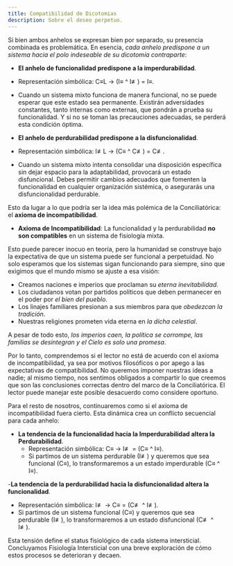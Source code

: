 ```yaml
---
title: Compatibilidad de Dicotomias
description: Sobre el deseo perpetuo.
---
```


Si bien ambos anhelos se expresan bien por separado, su presencia combinada es problemática. En esencia, *cada anhelo predispone a un sistema hacia el polo indeseable de su dicotomía contraparte*:

- **El anhelo de funcionalidad predispone a la imperdurabilidad**.
- Representación simbólica: C≡L → (I≡ ^ I≢) = I≡.
- Cuando un sistema mixto funciona de manera funcional, no se puede esperar que este estado sea permanente. Existirán adversidades constantes, tanto internas como externas, que pondrán a prueba su funcionalidad. Y si no se toman las precauciones adecuadas, se perderá esta condición óptima.

- **El anhelo de perdurabilidad predispone a la disfuncionalidad**.
- Representación simbólica: I≢L → (C≡ ^ C≢) = C≢.
- Cuando un sistema mixto intenta consolidar una disposición específica sin dejar espacio para la adaptabilidad, provocará un estado disfuncional. Debes permitir cambios adecuados que fomenten la funcionalidad en cualquier organización sistémica, o asegurarás una disfuncionalidad perdurable.

Esto da lugar a lo que podría ser la idea más polémica de la Conciliatórica: el **axioma de incompatibilidad**.

- **Axioma de Incompatibilidad**: La funcionalidad y la perdurabilidad **no son compatibles** en un sistema de fisiología mixta.

Esto puede parecer inocuo en teoría, pero la humanidad se construye bajo la expectativa de que un sistema puede ser funcional a perpetuidad. No solo esperamos que los sistemas sigan funcionando para siempre, sino que exigimos que el mundo mismo se ajuste a esa visión:

- Creamos naciones e imperios que proclaman su *eterna inevitabilidad*.
- Los ciudadanos votan por partidos políticos que deben permanecer en el poder por *el bien del pueblo*.
- Los linajes familiares presionan a sus miembros para que *obedezcan la tradición*.
- Nuestras religiones prometen vida eterna en *la dicha celestial*.

A pesar de todo esto, *los imperios caen, la política se corrompe, las familias se desintegran y el Cielo es solo una promesa*.

Por lo tanto, comprendemos si el lector no está de acuerdo con el axioma de incompatibilidad, ya sea por motivos filosóficos o por apego a las expectativas de compatibilidad. No queremos imponer nuestras ideas a nadie; al mismo tiempo, nos sentimos obligados a compartir lo que creemos que son las conclusiones correctas dentro del marco de la Conciliatórica. El lector puede manejar este posible desacuerdo como considere oportuno.

Para el resto de nosotros, continuaremos como si el axioma de incompatibilidad fuera cierto. Esta dinámica crea un conflicto secuencial para cada anhelo:

- **La tendencia de la funcionalidad hacia la Imperdurabilidad altera la Perdurabilidad**.
  - Representación simbólica: C≡ → I≢ = (C≡ ^ I≡). 
  - Si partimos de un sistema perdurable (I≢) y queremos que sea funcional (C≡), lo transformaremos a un estado imperdurable (C≡ ^ I≡).

-**La tendencia de la perdurabilidad hacia la disfuncionalidad altera la funcionalidad**.
  - Representación simbólica: I≢ → C≡ = (C≢ ^ I≢). 
  - Si partimos de un sistema funcional (C≡) y queremos que sea perdurable (I≢), lo transformaremos a un estado disfuncional (C≢ ^ I≢).

Esta tensión define el status fisiológico de cada sistema intersticial. Concluyamos Fisiología Intersticial con una breve exploración de cómo estos procesos se deterioran y decaen.
